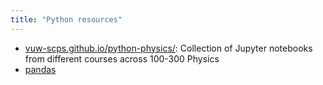 ```yaml
---
title: "Python resources"
---
```


- [vuw-scps.github.io/python-physics/](https://vuw-scps.github.io/python-physics/): Collection of Jupyter notebooks from different courses across 100-300 Physics
- [pandas](https://pandas.pydata.org/docs/getting_started/index.html#intro-to-pandas)


